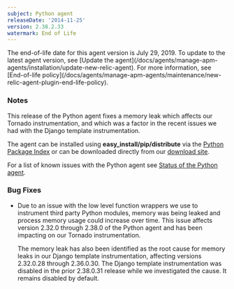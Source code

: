 ```yaml
---
subject: Python agent
releaseDate: '2014-11-25'
version: 2.38.2.33
watermark: End of Life
---
```


<Callout variant="important">
  The end-of-life date for this agent version is July 29, 2019. To update to the latest agent version, see [Update the agent](/docs/agents/manage-apm-agents/installation/update-new-relic-agent). For more information, see [End-of-life policy](/docs/agents/manage-apm-agents/maintenance/new-relic-agent-plugin-end-life-policy).
</Callout>

### Notes

This release of the Python agent fixes a memory leak which affects our Tornado instrumentation, and which was a factor in the recent issues we had with the Django template instrumentation.

The agent can be installed using **easy_install/pip/distribute** via the [Python Package Index](https://pypi.python.org/pypi/newrelic) or can be downloaded directly from our [download site](http://download.newrelic.com/python_agent/release/).

For a list of known issues with the Python agent see [Status of the Python agent](/docs/python/status-of-python-agent).

### Bug Fixes

* Due to an issue with the low level function wrappers we use to instrument third party Python modules, memory was being leaked and process memory usage could increase over time. This issue affects version 2.32.0 through 2.38.0 of the Python agent and has been impacting on our Tornado instrumentation.

  The memory leak has also been identified as the root cause for memory leaks in our Django template instrumentation, affecting versions 2.32.0.28 through 2.36.0.30. The Django template instrumentation was disabled in the prior 2.38.0.31 release while we investigated the cause. It remains disabled by default.

